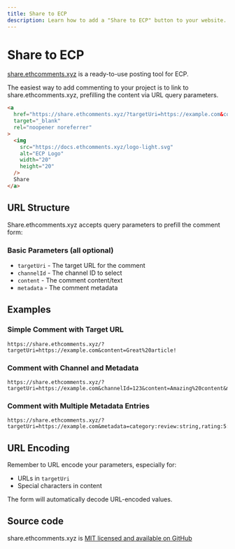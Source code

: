 ```yaml
---
title: Share to ECP
description: Learn how to add a "Share to ECP" button to your website.
---
```


# Share to ECP

[share.ethcomments.xyz](https://share.ethcomments.xyz) is a ready-to-use posting tool for ECP.

The easiest way to add commenting to your project is to link to share.ethcomments.xyz, prefilling the content via URL query parameters.

```html
<a
  href="https://share.ethcomments.xyz/?targetUri=https://example.com&content=Check%20out%20this%20transaction"
  target="_blank"
  rel="noopener noreferrer"
>
  <img
    src="https://docs.ethcomments.xyz/logo-light.svg"
    alt="ECP Logo"
    width="20"
    height="20"
  />
  Share
</a>
```

## URL Structure

Share.ethcomments.xyz accepts query parameters to prefill the comment form:

### Basic Parameters (all optional)

- `targetUri` - The target URL for the comment
- `channelId` - The channel ID to select
- `content` - The comment content/text
- `metadata` - The comment metadata

## Examples

### Simple Comment with Target URL

```
https://share.ethcomments.xyz/?targetUri=https://example.com&content=Great%20article!
```

### Comment with Channel and Metadata

```
https://share.ethcomments.xyz/?targetUri=https://example.com&channelId=123&content=Amazing%20content&metadata=category:review:string
```

### Comment with Multiple Metadata Entries

```
https://share.ethcomments.xyz/?targetUri=https://example.com&metadata=category:review:string,rating:5:uint256,author:john:string
```

## URL Encoding

Remember to URL encode your parameters, especially for:

- URLs in `targetUri`
- Special characters in content

The form will automatically decode URL-encoded values.

## Source code

share.ethcomments.xyz is [MIT licensed and available on GitHub](https://github.com/ecp-eth/share.ethcomments.xyz)
